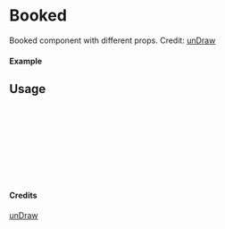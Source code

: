 
<Meta of={Booked} title="unDraw/Booked" />

# Booked

Booked component with different props.
Credit: [unDraw](https://undraw.co/illustrations)

#### Example

<Canvas of={Booked.Primary} />

## Usage

```ts
import { Booked } from "yadl-ui";

const Example = () => {
  return (
      <Booked />
  );
};

export default Example;
```

#### Credits
[unDraw](https://undraw.co/illustrations)
